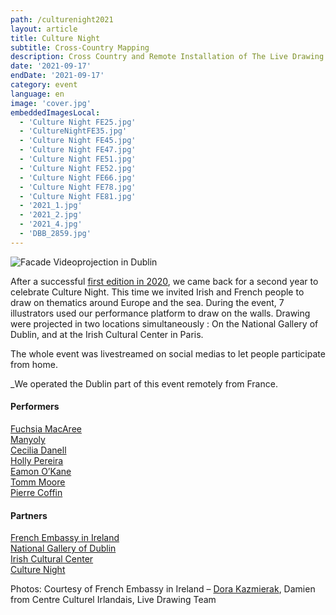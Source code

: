 ```yaml
---
path: /culturenight2021
layout: article
title: Culture Night
subtitle: Cross-Country Mapping
description: Cross Country and Remote Installation of The Live Drawing Project for Culture Night in Dublin and Paris simultaneously
date: '2021-09-17'
endDate: '2021-09-17'
category: event
language: en
image: 'cover.jpg'
embeddedImagesLocal:
  - 'Culture Night FE25.jpg'
  - 'CultureNightFE35.jpg'
  - 'Culture Night FE45.jpg'
  - 'Culture Night FE47.jpg'
  - 'Culture Night FE51.jpg'
  - 'Culture Night FE52.jpg'
  - 'Culture Night FE66.jpg'
  - 'Culture Night FE78.jpg'
  - 'Culture Night FE81.jpg'
  - '2021_1.jpg'
  - '2021_2.jpg'
  - '2021_4.jpg'
  - 'DBB_2859.jpg'
---
```


![Facade Videoprojection in Dublin](CultureNightFE35.jpg)

After a successful [first edition in 2020](/culturenight), we came back for a second year to celebrate Culture Night. This time we invited Irish and French people to draw on thematics around Europe and the sea.
During the event, 7 illustrators used our performance platform to draw on the walls. Drawing were projected in two locations simultaneously : On the National Gallery of Dublin, and at the Irish Cultural Center in Paris.

The whole event was livestreamed on social medias to let people participate from home.

_We operated the Dublin part of this event remotely from France.


#### Performers

[Fuchsia MacAree](https://macaree.ie/)  
[Manyoly](https://www.manyoly.com/)  
[Cecilia Danell](http://www.ceciliadanell.com/)  
[Holly Pereira](https://www.hollypereira.com/)  
[Eamon O’Kane](https://eamonokane.com/)  
[Tomm Moore](https://www.cartoonsaloon.ie/)   
[Pierre Coffin](https://www.illuminationmacguff.com/)  


#### Partners

[French Embassy in Ireland](https://ie.ambafrance.org/)  
[National Gallery of Dublin](https://www.nationalgallery.ie/)  
[Irish Cultural Center](https://www.centreculturelirlandais.com/)  
[Culture Night](https://culturenight.ie/)  

Photos: Courtesy of French Embassy in Ireland – [Dora Kazmierak](https://www.dorakazmierak.com/), Damien from Centre Culturel Irlandais, Live Drawing Team

